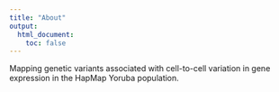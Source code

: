 ```yaml
---
title: "About"
output:
  html_document:
    toc: false
---
```


Mapping genetic variants associated with cell-to-cell variation in gene
expression in the HapMap Yoruba population.
